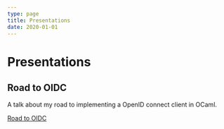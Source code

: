 ```yaml
---
type: page
title: Presentations
date: 2020-01-01
---
```


# Presentations

## Road to OIDC

A talk about my road to implementing a OpenID connect client in OCaml.

<a href="/presentations/ocaml-road-to-oidc/slide-deck.html"> Road to OIDC </a>
